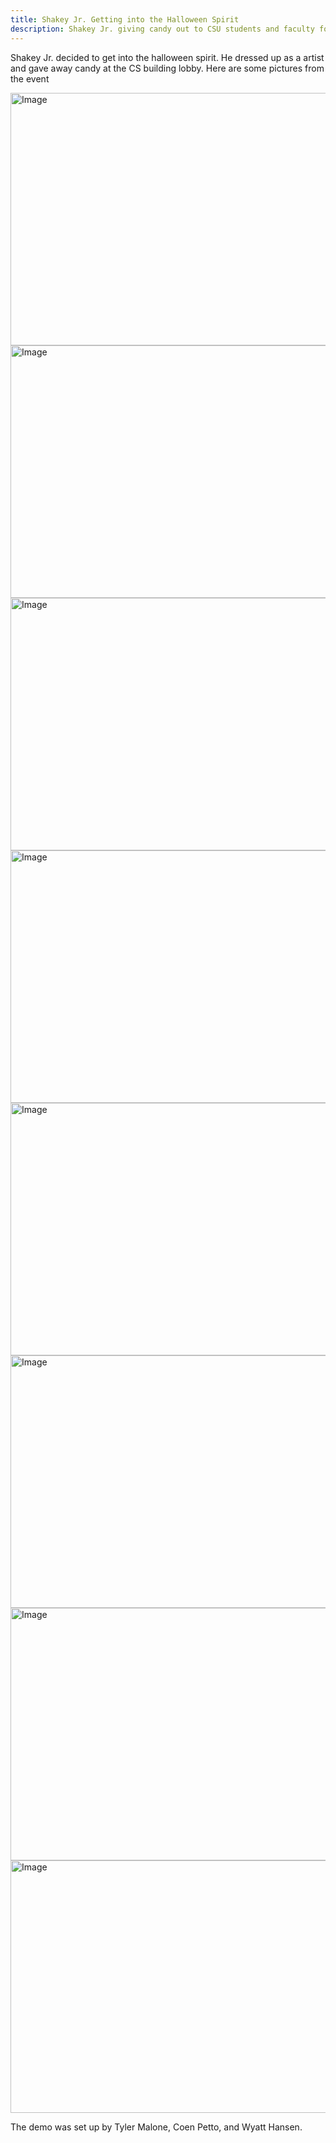 ```yaml
---
title: Shakey Jr. Getting into the Halloween Spirit
description: Shakey Jr. giving candy out to CSU students and faculty for Halloween
---
```



Shakey Jr. decided to get into the halloween spirit. He dressed up as a artist and gave away candy at the CS building lobby.
Here are some pictures from the event

<Grid>
  <Image src="/posts/shaky-halloween/shaky-halloween-24-0.jpg" width="718" height="404" alt="Image" />
  <Image src="/posts/shaky-halloween/shaky-halloween-24-1.jpg" width="718" height="404" alt="Image" />
  <Image src="/posts/shaky-halloween/shaky-halloween-24-2.jpg" width="718" height="404" alt="Image" />
  <Image src="/posts/shaky-halloween/shaky-halloween-24-3.jpg" width="718" height="404" alt="Image" />
  <Image src="/posts/shaky-halloween/shaky-halloween-24-4.jpg" width="718" height="404" alt="Image" />
  <Image src="/posts/shaky-halloween/shaky-halloween-24-5.jpg" width="718" height="404" alt="Image" />
  <Image src="/posts/shaky-halloween/shaky-halloween-24-6.jpg" width="718" height="404" alt="Image" />
  <Image src="/posts/shaky-halloween/shaky-halloween-24-7.jpg" width="718" height="404" alt="Image" />
</Grid>

The demo was set up by Tyler Malone, Coen Petto, and Wyatt Hansen.
